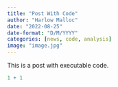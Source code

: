 ```yaml
---
title: "Post With Code"
author: "Harlow Malloc"
date: "2022-08-25"
date-format: "D/M/YYYY"
categories: [news, code, analysis]
image: "image.jpg"
---
```


This is a post with executable code.

```r
1 + 1
```

